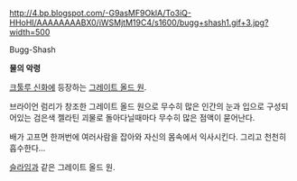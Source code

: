 http://4.bp.blogspot.com/-G9asMF9OklA/To3iQ-HHoHI/AAAAAAAABX0/iWSMjtM19C4/s1600/bugg+shash1.gif+3.jpg?width=500

Bugg-Shash

'''물의 악령'''

[[크툴루 신화]]에 등장하는 [[그레이트 올드 원]].

브라이언 럼리가 창조한 그레이트 올드 원으로 무수히 많은 인간의 눈과 입으로 구성되어있는 검은색 젤라틴 괴물로 돌아다닐때마다 무수히 많은 점액이 묻어난다.

배가 고프면 한꺼번에 여러사람을 잡아와 자신의 몸속에서 익사시킨다. 그리고 천천히 흡수한다...

[[슬라임]]과 같은 그레이트 올드 원.
